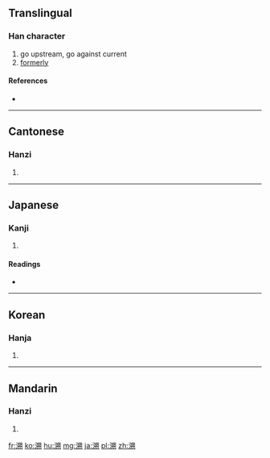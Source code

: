 {{also|泝}}
==Translingual==

===Han character===
{{Han char|rn=85|rad=水|as=10|sn=13|four=3712<sub>0</sub>|canj=水廿山月 (ETUB)}}

# go upstream, go against current
# [[formerly]]

====References====
* {{Han ref|kx=0640.300|dkj=17975|dj=1048.050|hdz=31708.010|uh=6EAF|ud=28335|bh=B7B9|bd=47033}}

----

==Cantonese==

===Hanzi===
{{yue-hanzi|jyut=|y=sou3}}

# {{defn|lang=yue|sort=水10}}

----

==Japanese==

===Kanji===
{{ja-kanji|grade=|rs=水10}}

# {{defn|lang=ja|sort=水10}}

====Readings====
* {{ja-readings|on=[[そ]] (so)|kun=[[さかのぼる]] (sakanoboru)}}

----

==Korean==

===Hanja===
{{ko-hanja|hangeul=[[소]], [[삭]]|eumhun=|rv=so, sak|mr=so, sak|y=so, sak}}

# {{defn|lang=ko|sort=水10}}

----

==Mandarin==

===Hanzi===
{{cmn-hanzi|pin=[[sù]] ([[su4]])|wg=su<sup>4</sup>}}

# {{defn|lang=cmn|sort=水10}}

[[fr:溯]]
[[ko:溯]]
[[hu:溯]]
[[mg:溯]]
[[ja:溯]]
[[pl:溯]]
[[zh:溯]]